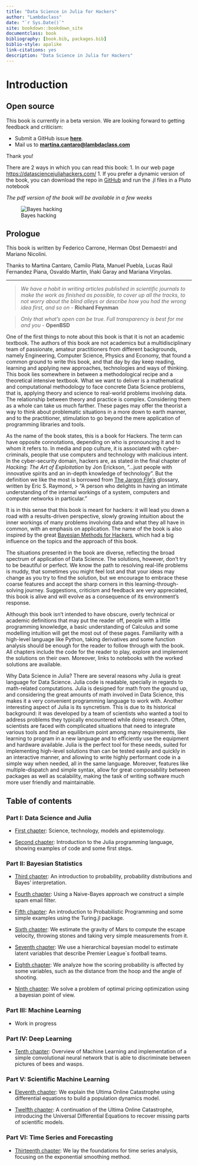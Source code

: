 ```yaml
---
title: "Data Science in Julia for Hackers"
author: "Lambdaclass"
date: "`r Sys.Date()`"
site: bookdown::bookdown_site
documentclass: book
bibliography: [book.bib, packages.bib]
biblio-style: apalike
link-citations: yes
description: "Data Science in Julia for Hackers"
---
```


# Introduction {.unnumbered}

## Open source {.unnumbered}

This book is currently in a beta version.
We are looking forward to getting feedback and criticism:

-   Submit a GitHub issue [**here**](https://github.com/unbalancedparentheses/data_science_in_julia_for_hackers/issues).
-   Mail us to [**martina.cantaro\@lambdaclass.com**](mailto:martina.cantaro@lambdaclass.com){.email}

Thank you!

There are 2 ways in which you can read this book: 1. In our web page <https://datasciencejuliahackers.com/> 1. If you prefer a dynamic version of the book, you can download the repo in [GitHub](https://github.com/unbalancedparentheses/data_science_in_julia_for_hackers) and run the .jl files in a Pluto notebook

*The pdf version of the book will be available in a few weeks*

![Bayes hacking](images/bayes-hacker.png)

## Prologue {.unnumbered}

This book is written by Federico Carrone, Herman Obst Demaestri and Mariano Nicolini.

Thanks to Martina Cantaro, Camilo Plata, Manuel Puebla, Lucas Raúl Fernandez Piana, Osvaldo Martin, Iñaki Garay and Mariana Vinyolas.

------------------------------------------------------------------------

> *We have a habit in writing articles published in scientific journals to make the work as finished as possible, to cover up all the tracks, to not worry about the blind alleys or describe how you had the wrong idea first, and so on* - **Richard Feynman**

> *Only that what's open can be true. Full transparency is best for me and you* - **OpenBSD**

One of the first things to note about this book is that it is not an academic textbook. The authors of this book are not academics but a multidisciplinary team of passionate, amateur practitioners from different backgrounds, namely Engineering, Computer Science, Physics and Economy, that found a common ground to write this book, and that day by day keep reading, learning and applying new approaches, technologies and ways of thinking. This book lies somewhere in between a methodological recipe and a theoretical intensive textbook. What we want to deliver is a mathematical and computational methodology to face concrete Data Science problems, that is, applying theory and science to real-world problems involving data. The relationship between theory and practice is complex. Considering them as a whole can take us much farther. These pages may offer the theorist a way to think about problematic situations in a more down to earth manner, and to the practitioner, stimulation to go beyond the mere application of programming libraries and tools.

As the name of the book states, this is a book for Hackers. The term can have opposite connotations, depending on who is pronouncing it and to whom it refers to. In media and pop culture, it is associated with cyber-criminals, people that use computers and technology with malicious intent. In the cyber-security domain, hackers are, as stated in the final chapter of *Hacking: The Art of Exploitation* by Jon Erickson, "...just people with innovative spirits and an in-depth knowledge of technology". But the definition we like the most is borrowed from [The Jargon File's](http://www.catb.org/jargon/html/index.html) glossary, written by Eric S. Raymond, \> "A person who delights in having an intimate understanding of the internal workings of a system, computers and computer networks in particular."

It is in this sense that this book is meant for hackers: it will lead you down a road with a results-driven perspective, slowly growing intuition about the inner workings of many problems involving data and what they all have in common, with an emphasis on application. The name of the book is also inspired by the great [Bayesian Methods for Hackers](http://camdavidsonpilon.github.io/Probabilistic-Programming-and-Bayesian-Methods-for-Hackers/), which had a big influence on the topics and the approach of this book.

The situations presented in the book are diverse, reflecting the broad spectrum of application of Data Science. The solutions, however, don't try to be beautiful or perfect. We know the path to resolving real-life problems is muddy, that sometimes you might feel lost and that your ideas may change as you try to find the solution, but we encourage to embrace these coarse features and accept the sharp corners in this learning-through-solving journey. Suggestions, criticism and feedback are very appreciated, this book is alive and will evolve as a consequence of its environment's response.

Although this book isn't intended to have obscure, overly technical or academic definitions that may put the reader off, people with a little programming knowledge, a basic understanding of Calculus and some modelling intuition will get the most out of these pages. Familiarity with a high-level language like Python, taking derivatives and some function analysis should be enough for the reader to follow through with the book. All chapters include the code for the reader to play, explore and implement the solutions on their own. Moreover, links to notebooks with the worked solutions are available.

Why Data Science in Julia? There are several reasons why Julia is great language for Data Science. Julia code is readable, specially in regards to math-related computations. Julia is designed for math from the ground up, and considering the great amounts of math involved in Data Science, this makes it a very convenient programming language to work with. Another interesting aspect of Julia is its syncretism. This is due to its historical background: it was developed by a team of scientists who wanted a tool to address problems they typically encountered while doing research. Often, scientists are faced with complicated situations that need to integrate various tools and find an equilibrium point among many requirements, like learning to program in a new language and to efficiently use the equipment and hardware available. Julia is the perfect tool for these needs, suited for implementing high-level solutions than can be tested easily and quickly in an interactive manner, and allowing to write highly performant code in a simple way when needed, all in the same language. Moreover, features like multiple-dispatch and simple syntax, allow for great composability between packages as well as scalability, making the task of writing software much more user friendly and maintainable.

## Table of contents {.unnumbered}

### Part I: Data Science and Julia {.unnumbered}

-   [First chapter](https://datasciencejuliahackers.com/01_science_technology_and_epistemology.jl.html): Science, technology, models and epistemology.

-   [Second chapter](https://datasciencejuliahackers.com/02_julia_intro.jl.html): Introduction to the Julia programming language, showing examples of code and some first steps.

### Part II: Bayesian Statistics {.unnumbered}

-   [Third chapter](https://datasciencejuliahackers.com/03_probability_intro.jl.html): An introduction to probability, probability distributions and Bayes' interpretation.

-   [Fourth chapter](https://datasciencejuliahackers.com/04_naive_bayes.jl.html): Using a Naive-Bayes approach we construct a simple spam email filter.

-   [Fifth chapter](https://datasciencejuliahackers.com/05_prob_prog_intro.jl.html): An introduction to Probabilistic Programming and some simple examples using the Turing.jl package.

-   [Sixth chapter](https://datasciencejuliahackers.com/06_gravity.jl.html): We estimate the gravity of Mars to compute the escape velocity, throwing stones and taking very simple measurements from it.

-   [Seventh chapter](https://datasciencejuliahackers.com/07_football_simulation.jl.html): We use a hierarchical bayesian model to estimate latent variables that describe Premier League´s football teams.

-   [Eighth chapter](https://datasciencejuliahackers.com/08_basketball_shots.jl.html): We analyze how the scoring probability is affected by some variables, such as the distance from the hoop and the angle of shooting.

-   [Ninth chapter](https://datasciencejuliahackers.com/09_optimal_pricing.jl.html): We solve a problem of optimal pricing optimization using a bayesian point of view.

### Part III: Machine Learning {.unnumbered}

-   Work in progress

### Part IV: Deep Learning {.unnumbered}

-   [Tenth chapter](https://datasciencejuliahackers.com/10_bees_vs_wasps.jl.html): Overview of Machine Learning and implementation of a simple convolutional neural network that is able to discriminate between pictures of bees and wasps.

### Part V: Scientific Machine Learning {.unnumbered}

-   [Eleventh chapter](https://datasciencejuliahackers.com/11_ultima_online.jl.html): We explain the Ultima Online Catastrophe using differential equations to build a population dynamics model.

-   [Twelfth chapter](https://datasciencejuliahackers.com/12_ultima_continued.jl.html): A continuation of the Ultima Online Catastrophe, introducing the Universal Differential Equations to recover missing parts of scientific models.

### Part VI: Time Series and Forecasting {.unnumbered}

-   [Thirteenth chapter](https://datasciencejuliahackers.com/13_time_series.jl.html): We lay the foundations for time series analysis, focusing on the exponential smoothing method.
